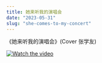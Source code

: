 ```yaml
---
title: 她来听我的演唱会
date: "2023-05-31"
slug: "she-comes-to-my-concert"
---
```


《她来听我的演唱会》(Cover 张学友)

[![Watch the video](https://img.youtube.com/vi/-vLlt9aQ9Vk/default.jpg)](https://youtu.be/-vLlt9aQ9Vk)